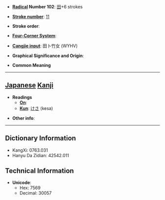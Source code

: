 * '''[[Wiktionary:Chinese radical index| Radical]] Number 102''': [[Wiktionary:Chinese radical index 田|田]]+6 strokes

* '''[[Wiktionary:Chinese total strokes index|Stroke number]]''': [[Wiktionary:Chinese total strokes index 11|11]]

* '''Stroke order''': 

* '''[[Wiktionary:Chinese four corner index|Four-Corner System]]''': 

* '''[[Wiktionary:Chinese Cangjie index|Cangjie input]]''': 田卜竹女 (WYHV)

* '''Graphical Significance and Origin''': 

* '''Common Meaning'''

----

== [[Japanese]] [[Kanji]] ==

* '''Readings'''
** '''[[On]]''': 
** '''[[Kun]]''': [[けさ]] (kesa)

* '''Other info''':  

----

== Dictionary Information ==

* KangXi: 0763.031
* Hanyu Da Zidian: 42542.011

== Technical Information ==

* '''Unicode''':
** Hex: 7569
** Decimal: 30057